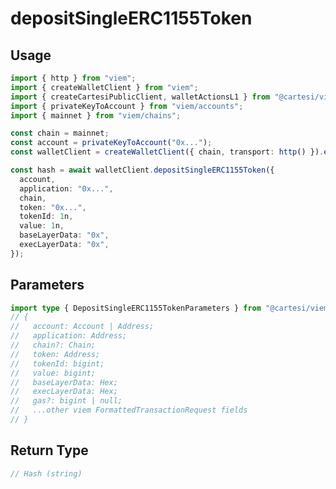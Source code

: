 # depositSingleERC1155Token

## Usage

```ts twoslash
import { http } from "viem";
import { createWalletClient } from "viem";
import { createCartesiPublicClient, walletActionsL1 } from "@cartesi/viem";
import { privateKeyToAccount } from "viem/accounts";
import { mainnet } from "viem/chains";

const chain = mainnet;
const account = privateKeyToAccount("0x...");
const walletClient = createWalletClient({ chain, transport: http() }).extend(walletActionsL1());

const hash = await walletClient.depositSingleERC1155Token({
  account,
  application: "0x...",
  chain,
  token: "0x...",
  tokenId: 1n,
  value: 1n,
  baseLayerData: "0x",
  execLayerData: "0x",
});
```

## Parameters

```ts twoslash
import type { DepositSingleERC1155TokenParameters } from "@cartesi/viem";
// {
//   account: Account | Address;
//   application: Address;
//   chain?: Chain;
//   token: Address;
//   tokenId: bigint;
//   value: bigint;
//   baseLayerData: Hex;
//   execLayerData: Hex;
//   gas?: bigint | null;
//   ...other viem FormattedTransactionRequest fields
// }
```

## Return Type

```ts twoslash
// Hash (string)
```
